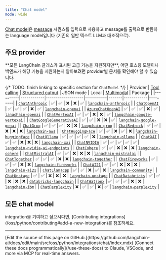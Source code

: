 ```yaml
---
title: "Chat model"
mode: wide
---
```


[Chat model](/oss/python/langchain/models)은 [message](/oss/python/langchain/messages) 시퀀스를 입력으로 사용하고 message를 출력으로 반환하는 language model입니다 <Tooltip tip="이름에 'Chat' 접두사가 없거나 'LLM'이 접미사로 포함된 모델은 일반적으로 chat model 인터페이스를 따르지 않고 대신 문자열을 입력으로 받아 문자열을 출력으로 반환하는 인터페이스를 사용하는 구형 모델을 의미합니다.">(기존의 일반 텍스트 LLM과 대조적으로)</Tooltip>.

## 주요 provider

<Info>
    **모든 LangChain 클래스가 표시된 고급 기능을 지원하지만**, 어떤 호스팅 모델이나 백엔드가 해당 기능을 지원하는지 알아보려면 provider별 문서를 확인해야 할 수 있습니다.
</Info>

{/* TODO: finish linking to specific section for `ChatModel` */}
| Provider | [Tool calling](/oss/python/langchain/tools) | [Structured output](/oss/python/langchain/structured-output/) | JSON mode | Local | [Multimodal](/oss/python/langchain/messages#multimodal) | Package |
|----------|------------|-------------------|-----------|-------|------------|---------|
| [`ChatAnthropic`](/oss/python/integrations/chat/anthropic) | ✅ | ✅ | ❌ | ❌ | ✅ | [`langchain-anthropic`](https://reference.langchain.com/python/integrations/langchain_anthropic/) |
| [`ChatOpenAI`](/oss/python/integrations/chat/openai) | ✅ | ✅ | ✅ | ❌ | ✅ | [`langchain-openai`](https://reference.langchain.com/python/integrations/langchain_openai/ChatOpenAI/) |
| [`AzureChatOpenAI`](/oss/python/integrations/chat/azure_chat_openai) | ✅ | ✅ | ✅ | ❌ | ✅ | [`langchain-openai`](https://reference.langchain.com/python/integrations/langchain_openai/AzureChatOpenAI/) |
| [`ChatVertexAI`](/oss/python/integrations/chat/google_vertex_ai_palm) | ✅ | ✅ | ❌ | ❌ | ✅ | [`langchain-google-vertexai`](https://reference.langchain.com/python/integrations/langchain_google_vertexai/) |
| [`ChatGoogleGenerativeAI`](/oss/python/integrations/chat/google_generative_ai) | ✅ | ✅ | ❌ | ❌ | ✅ | [`langchain-google-genai`](https://reference.langchain.com/python/integrations/langchain_google_genai/) |
| [`ChatGroq`](/oss/python/integrations/chat/groq) | ✅ | ✅ | ✅ | ❌ | ❌ | [`langchain-groq`](https://reference.langchain.com/python/integrations/langchain_groq/) |
| [`ChatBedrock`](/oss/python/integrations/chat/bedrock) | ✅ | ✅ | ❌ | ❌ | ❌ | [`langchain-aws`](https://reference.langchain.com/python/integrations/langchain_aws/) |
| [`ChatHuggingFace`](/oss/python/integrations/chat/huggingface) | ✅ | ✅ | ❌ | ✅ | ❌ | [`langchain-huggingface`](https://reference.langchain.com/python/integrations/langchain_huggingface/) |
| [`ChatOllama`](/oss/python/integrations/chat/ollama) | ✅ | ✅ | ✅ | ✅ | ❌ | [`langchain-ollama`](https://reference.langchain.com/python/integrations/langchain_ollama/) |
| [`ChatXAI`](/oss/python/integrations/chat/xai) | ✅ | ✅ | ❌ | ❌ | ❌ | [`langchain-xai`](https://reference.langchain.com/python/integrations/langchain_xai/) |
| [`ChatNVIDIA`](/oss/python/integrations/chat/nvidia_ai_endpoints) | ✅ | ✅ | ✅ | ✅ | ✅ | [`langchain-nvidia-ai-endpoints`](https://reference.langchain.com/python/integrations/langchain_nvidia_ai_endpoints/) |
| [`ChatCohere`](/oss/python/integrations/chat/cohere) | ✅ | ✅ | ❌ | ❌ | ❌ | [`langchain-cohere`](https://reference.langchain.com/python/integrations/langchain_cohere/) |
| [`ChatMistralAI`](/oss/python/integrations/chat/mistralai) | ✅ | ✅ | ❌ | ❌ | ❌ | [`langchain-mistralai`](https://reference.langchain.com/python/integrations/langchain_mistralai/) |
| [`ChatTogether`](/oss/python/integrations/chat/together) | ✅ | ✅ | ✅ | ❌ | ❌ | [`langchain-together`](https://reference.langchain.com/python/integrations/langchain_together/) |
| [`ChatFireworks`](/oss/python/integrations/chat/fireworks) | ✅ | ✅ | ✅ | ❌ | ❌ | [`langchain-fireworks`](https://reference.langchain.com/python/integrations/langchain_fireworks/) |
| [`ChatAI21`](/oss/python/integrations/chat/ai21) | ✅ | ✅ | ❌ | ❌ | ❌ | [`langchain-ai21`](https://python.langchain.com/api_reference/ai21/chat_models/langchain_ai21.chat_models.ChatAI21.html) |
| [`ChatLlamaCpp`](/oss/python/integrations/chat/llamacpp) | ✅ | ✅ | ❌ | ✅ | ❌ | [`langchain-community`](https://python.langchain.com/api_reference/community/chat_models/langchain_community.chat_models.llamacpp.ChatLlamaCpp.html) |
| [`ChatUpstage`](/oss/python/integrations/chat/upstage) | ✅ | ✅ | ❌ | ❌ | ❌ | [`langchain-upstage`](https://reference.langchain.com/python/integrations/langchain_upstage/) |
| [`ChatDatabricks`](/oss/python/integrations/chat/databricks) | ✅ | ✅ | ❌ | ❌ | ❌ | [`databricks-langchain`](https://api-docs.databricks.com/python/databricks-ai-bridge/latest/databricks_langchain.html#databricks_langchain.ChatDatabricks) |
| [`ChatWatsonx`](/oss/python/integrations/chat/ibm_watsonx) | ✅ | ✅ | ✅ | ❌ | ❌ | [`langchain-ibm`](https://reference.langchain.com/python/integrations/langchain_ibm/) |
| [`ChatPerplexity`](/oss/python/integrations/chat/perplexity) | ❌ | ✅ | ✅ | ❌ | ✅ | [`langchain-perplexity`](https://reference.langchain.com/python/integrations/langchain_perplexity/) |

## 모든 chat model

<Columns cols={3}>
<Card
    title="Abso"
    icon="link"
    href="/oss/python/integrations/chat/abso"
    arrow="true"
    cta="가이드 보기"
/>
<Card
    title="AI21 Labs"
    icon="link"
    href="/oss/python/integrations/chat/ai21"
    arrow="true"
    cta="가이드 보기"
/>

<Card
    title="AI/ML API"
    icon="link"
    href="/oss/python/integrations/chat/aimlapi"
    arrow="true"
    cta="가이드 보기"
/>

<Card
    title="Alibaba Cloud PAI EAS"
    icon="link"
    href="/oss/python/integrations/chat/alibaba_cloud_pai_eas"
    arrow="true"
    cta="가이드 보기"
/>

<Card
    title="Anthropic"
    icon="link"
    href="/oss/python/integrations/chat/anthropic"
    arrow="true"
    cta="가이드 보기"
/>

<Card
    title="AzureAIChatCompletionsModel"
    icon="link"
    href="/oss/python/integrations/chat/azure_ai"
    arrow="true"
    cta="가이드 보기"
/>

<Card
    title="Azure OpenAI"
    icon="link"
    href="/oss/python/integrations/chat/azure_chat_openai"
    arrow="true"
    cta="가이드 보기"
/>

<Card
    title="Azure ML Endpoint"
    icon="link"
    href="/oss/python/integrations/chat/azureml_chat_endpoint"
    arrow="true"
    cta="가이드 보기"
/>

<Card
    title="Baichuan Chat"
    icon="link"
    href="/oss/python/integrations/chat/baichuan"
    arrow="true"
    cta="가이드 보기"
/>

<Card
    title="Baidu Qianfan"
    icon="link"
    href="/oss/python/integrations/chat/baidu_qianfan_endpoint"
    arrow="true"
    cta="가이드 보기"
/>

<Card
    title="Baseten"
    icon="link"
    href="/oss/python/integrations/chat/baseten"
    arrow="true"
    cta="가이드 보기"
/>

<Card
    title="AWS Bedrock"
    icon="link"
    href="/oss/python/integrations/chat/bedrock"
    arrow="true"
    cta="가이드 보기"
/>

<Card
    title="Cerebras"
    icon="link"
    href="/oss/python/integrations/chat/cerebras"
    arrow="true"
    cta="가이드 보기"
/>

<Card
    title="CloudflareWorkersAI"
    icon="link"
    href="/oss/python/integrations/chat/cloudflare_workersai"
    arrow="true"
    cta="가이드 보기"
/>

<Card
    title="Cohere"
    icon="link"
    href="/oss/python/integrations/chat/cohere"
    arrow="true"
    cta="가이드 보기"
/>

<Card
    title="ContextualAI"
    icon="link"
    href="/oss/python/integrations/chat/contextual"
    arrow="true"
    cta="가이드 보기"
/>

<Card
    title="Coze Chat"
    icon="link"
    href="/oss/python/integrations/chat/coze"
    arrow="true"
    cta="가이드 보기"
/>

<Card
    title="Dappier AI"
    icon="link"
    href="/oss/python/integrations/chat/dappier"
    arrow="true"
    cta="가이드 보기"
/>

<Card
    title="Databricks"
    icon="link"
    href="/oss/python/integrations/chat/databricks"
    arrow="true"
    cta="가이드 보기"
/>

<Card
    title="DeepInfra"
    icon="link"
    href="/oss/python/integrations/chat/deepinfra"
    arrow="true"
    cta="가이드 보기"
/>

<Card
    title="DeepSeek"
    icon="link"
    href="/oss/python/integrations/chat/deepseek"
    arrow="true"
    cta="가이드 보기"
/>

<Card
    title="Eden AI"
    icon="link"
    href="/oss/python/integrations/chat/edenai"
    arrow="true"
    cta="가이드 보기"
/>

<Card
    title="EverlyAI"
    icon="link"
    href="/oss/python/integrations/chat/everlyai"
    arrow="true"
    cta="가이드 보기"
/>

<Card
    title="Featherless AI"
    icon="link"
    href="/oss/python/integrations/chat/featherless_ai"
    arrow="true"
    cta="가이드 보기"
/>

<Card
    title="Fireworks"
    icon="link"
    href="/oss/python/integrations/chat/fireworks"
    arrow="true"
    cta="가이드 보기"
/>

<Card
    title="ChatFriendli"
    icon="link"
    href="/oss/python/integrations/chat/friendli"
    arrow="true"
    cta="가이드 보기"
/>

<Card
    title="Goodfire"
    icon="link"
    href="/oss/python/integrations/chat/goodfire"
    arrow="true"
    cta="가이드 보기"
/>

<Card
    title="Google Gemini"
    icon="link"
    href="/oss/python/integrations/chat/google_generative_ai"
    arrow="true"
    cta="가이드 보기"
/>

<Card
    title="Google Cloud Vertex AI"
    icon="link"
    href="/oss/python/integrations/chat/google_vertex_ai_palm"
    arrow="true"
    cta="가이드 보기"
/>

<Card
    title="GPTRouter"
    icon="link"
    href="/oss/python/integrations/chat/gpt_router"
    arrow="true"
    cta="가이드 보기"
/>

<Card
    title="DigitalOcean Gradient"
    icon="link"
    href="/oss/python/integrations/chat/gradientai"
    arrow="true"
    cta="가이드 보기"
/>

<Card
    title="GreenNode"
    icon="link"
    href="/oss/python/integrations/chat/greennode"
    arrow="true"
    cta="가이드 보기"
/>

<Card
    title="Groq"
    icon="link"
    href="/oss/python/integrations/chat/groq"
    arrow="true"
    cta="가이드 보기"
/>

<Card
    title="ChatHuggingFace"
    icon="link"
    href="/oss/python/integrations/chat/huggingface"
    arrow="true"
    cta="가이드 보기"
/>

<Card
    title="IBM watsonx.ai"
    icon="link"
    href="/oss/python/integrations/chat/ibm_watsonx"
    arrow="true"
    cta="가이드 보기"
/>

<Card
    title="JinaChat"
    icon="link"
    href="/oss/python/integrations/chat/jinachat"
    arrow="true"
    cta="가이드 보기"
/>

<Card
    title="Kinetica"
    icon="link"
    href="/oss/python/integrations/chat/kinetica"
    arrow="true"
    cta="가이드 보기"
/>

<Card
    title="Konko"
    icon="link"
    href="/oss/python/integrations/chat/konko"
    arrow="true"
    cta="가이드 보기"
/>

<Card
    title="LiteLLM"
    icon="link"
    href="/oss/python/integrations/chat/litellm"
    arrow="true"
    cta="가이드 보기"
/>

<Card
    title="Llama 2 Chat"
    icon="link"
    href="/oss/python/integrations/chat/llama2_chat"
    arrow="true"
    cta="가이드 보기"
/>

<Card
    title="Llama API"
    icon="link"
    href="/oss/python/integrations/chat/llama_api"
    arrow="true"
    cta="가이드 보기"
/>

<Card
    title="LlamaEdge"
    icon="link"
    href="/oss/python/integrations/chat/llama_edge"
    arrow="true"
    cta="가이드 보기"
/>

<Card
    title="Llama.cpp"
    icon="link"
    href="/oss/python/integrations/chat/llamacpp"
    arrow="true"
    cta="가이드 보기"
/>

<Card
    title="maritalk"
    icon="link"
    href="/oss/python/integrations/chat/maritalk"
    arrow="true"
    cta="가이드 보기"
/>

<Card
    title="MiniMax"
    icon="link"
    href="/oss/python/integrations/chat/minimax"
    arrow="true"
    cta="가이드 보기"
/>

<Card
    title="MistralAI"
    icon="link"
    href="/oss/python/integrations/chat/mistralai"
    arrow="true"
    cta="가이드 보기"
/>

<Card
    title="MLX"
    icon="link"
    href="/oss/python/integrations/chat/mlx"
    arrow="true"
    cta="가이드 보기"
/>

<Card
    title="ModelScope"
    icon="link"
    href="/oss/python/integrations/chat/modelscope_chat_endpoint"
    arrow="true"
    cta="가이드 보기"
/>

<Card
    title="Moonshot"
    icon="link"
    href="/oss/python/integrations/chat/moonshot"
    arrow="true"
    cta="가이드 보기"
/>

<Card
    title="Naver"
    icon="link"
    href="/oss/python/integrations/chat/naver"
    arrow="true"
    cta="가이드 보기"
/>

<Card
    title="Nebius"
    icon="link"
    href="/oss/python/integrations/chat/nebius"
    arrow="true"
    cta="가이드 보기"
/>

<Card
    title="Netmind"
    icon="link"
    href="/oss/python/integrations/chat/netmind"
    arrow="true"
    cta="가이드 보기"
/>

<Card
    title="NVIDIA AI Endpoints"
    icon="link"
    href="/oss/python/integrations/chat/nvidia_ai_endpoints"
    arrow="true"
    cta="가이드 보기"
/>

<Card
    title="ChatOCIModelDeployment"
    icon="link"
    href="/oss/python/integrations/chat/oci_data_science"
    arrow="true"
    cta="가이드 보기"
/>

<Card
    title="OCIGenAI"
    icon="link"
    href="/oss/python/integrations/chat/oci_generative_ai"
    arrow="true"
    cta="가이드 보기"
/>

<Card
    title="ChatOctoAI"
    icon="link"
    href="/oss/python/integrations/chat/octoai"
    arrow="true"
    cta="가이드 보기"
/>

<Card
    title="Ollama"
    icon="link"
    href="/oss/python/integrations/chat/ollama"
    arrow="true"
    cta="가이드 보기"
/>

<Card
    title="OpenAI"
    icon="link"
    href="/oss/python/integrations/chat/openai"
    arrow="true"
    cta="가이드 보기"
/>

<Card
    title="Outlines"
    icon="link"
    href="/oss/python/integrations/chat/outlines"
    arrow="true"
    cta="가이드 보기"
/>

<Card
    title="Perplexity"
    icon="link"
    href="/oss/python/integrations/chat/perplexity"
    arrow="true"
    cta="가이드 보기"
/>

<Card
    title="Pipeshift"
    icon="link"
    href="/oss/python/integrations/chat/pipeshift"
    arrow="true"
    cta="가이드 보기"
/>

<Card
    title="ChatPredictionGuard"
    icon="link"
    href="/oss/python/integrations/chat/predictionguard"
    arrow="true"
    cta="가이드 보기"
/>

<Card
    title="PremAI"
    icon="link"
    href="/oss/python/integrations/chat/premai"
    arrow="true"
    cta="가이드 보기"
/>

<Card
    title="PromptLayer ChatOpenAI"
    icon="link"
    href="/oss/python/integrations/chat/promptlayer_chatopenai"
    arrow="true"
    cta="가이드 보기"
/>

<Card
    title="Qwen QwQ"
    icon="link"
    href="/oss/python/integrations/chat/qwq"
    arrow="true"
    cta="가이드 보기"
/>

<Card
    title="Qwen"
    icon="link"
    href="/oss/python/integrations/chat/qwen"
    arrow="true"
    cta="가이드 보기"
/>

<Card
    title="Reka"
    icon="link"
    href="/oss/python/integrations/chat/reka"
    arrow="true"
    cta="가이드 보기"
/>

<Card
    title="RunPod Chat Model"
    icon="link"
    href="/oss/python/integrations/chat/runpod"
    arrow="true"
    cta="가이드 보기"
/>

<Card
    title="SambaNovaCloud"
    icon="link"
    href="/oss/python/integrations/chat/sambanova"
    arrow="true"
    cta="가이드 보기"
/>

<Card
    title="SambaStudio"
    icon="link"
    href="/oss/python/integrations/chat/sambastudio"
    arrow="true"
    cta="가이드 보기"
/>

<Card
    title="ChatSeekrFlow"
    icon="link"
    href="/oss/python/integrations/chat/seekrflow"
    arrow="true"
    cta="가이드 보기"
/>

<Card
    title="Snowflake Cortex"
    icon="link"
    href="/oss/python/integrations/chat/snowflake"
    arrow="true"
    cta="가이드 보기"
/>

<Card
    title="SparkLLM Chat"
    icon="link"
    href="/oss/python/integrations/chat/sparkllm"
    arrow="true"
    cta="가이드 보기"
/>

<Card
    title="Nebula (Symbl.ai)"
    icon="link"
    href="/oss/python/integrations/chat/symblai_nebula"
    arrow="true"
    cta="가이드 보기"
/>

<Card
    title="Tencent Hunyuan"
    icon="link"
    href="/oss/python/integrations/chat/tencent_hunyuan"
    arrow="true"
    cta="가이드 보기"
/>

<Card
    title="Together"
    icon="link"
    href="/oss/python/integrations/chat/together"
    arrow="true"
    cta="가이드 보기"
/>

<Card
    title="Tongyi Qwen"
    icon="link"
    href="/oss/python/integrations/chat/tongyi"
    arrow="true"
    cta="가이드 보기"
/>

<Card
    title="Upstage"
    icon="link"
    href="/oss/python/integrations/chat/upstage"
    arrow="true"
    cta="가이드 보기"
/>

<Card
    title="vLLM Chat"
    icon="link"
    href="/oss/python/integrations/chat/vllm"
    arrow="true"
    cta="가이드 보기"
/>

<Card
    title="Volc Engine Maas"
    icon="link"
    href="/oss/python/integrations/chat/volcengine_maas"
    arrow="true"
    cta="가이드 보기"
/>

<Card
    title="ChatWriter"
    icon="link"
    href="/oss/python/integrations/chat/writer"
    arrow="true"
    cta="가이드 보기"
/>

<Card
    title="xAI"
    icon="link"
    href="/oss/python/integrations/chat/xai"
    arrow="true"
    cta="가이드 보기"
/>

<Card
    title="Xinference"
    icon="link"
    href="/oss/python/integrations/chat/xinference"
    arrow="true"
    cta="가이드 보기"
/>

<Card
    title="YandexGPT"
    icon="link"
    href="/oss/python/integrations/chat/yandex"
    arrow="true"
    cta="가이드 보기"
/>

<Card
    title="ChatYI"
    icon="link"
    href="/oss/python/integrations/chat/yi"
    arrow="true"
    cta="가이드 보기"
/>

<Card
    title="Yuan2.0"
    icon="link"
    href="/oss/python/integrations/chat/yuan2"
    arrow="true"
    cta="가이드 보기"
/>

<Card
    title="ZHIPU AI"
    icon="link"
    href="/oss/python/integrations/chat/zhipuai"
    arrow="true"
    cta="가이드 보기"
/>

</Columns>

<Info>
    integration을 기여하고 싶으시다면, [Contributing integrations](/oss/python/contributing#add-a-new-integration)를 참조하세요.
</Info>

---

<Callout icon="pen-to-square" iconType="regular">
    [Edit the source of this page on GitHub.](https://github.com/langchain-ai/docs/edit/main/src/oss/python/integrations/chat/index.mdx)
</Callout>
<Tip icon="terminal" iconType="regular">
    [Connect these docs programmatically](/use-these-docs) to Claude, VSCode, and more via MCP for    real-time answers.
</Tip>
